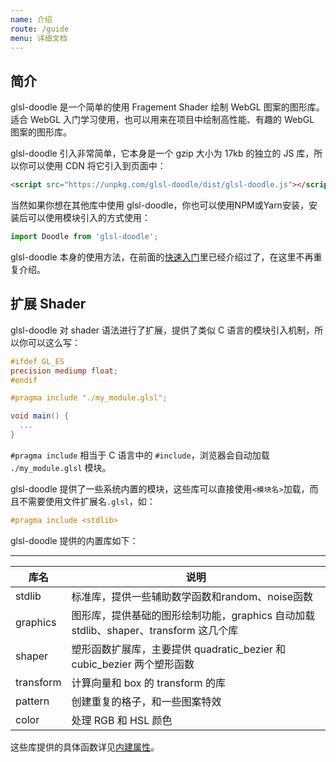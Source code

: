 ```yaml
---
name: 介绍
route: /guide
menu: 详细文档
---
```



<GitHub link="https://github.com/akira-cn/glsl-doodle"/>

<Nav/>

## 简介

glsl-doodle 是一个简单的使用 Fragement Shader 绘制 WebGL 图案的图形库。适合 WebGL 入门学习使用，也可以用来在项目中绘制高性能、有趣的 WebGL 图案的图形库。

glsl-doodle 引入非常简单，它本身是一个 gzip 大小为 17kb 的独立的 JS 库，所以你可以使用 CDN 将它引入到页面中：

```html
<script src="https://unpkg.com/glsl-doodle/dist/glsl-doodle.js"></script>
```

当然如果你想在其他库中使用 glsl-doodle，你也可以使用NPM或Yarn安装，安装后可以使用模块引入的方式使用：

```js
import Doodle from 'glsl-doodle';
```

glsl-doodle 本身的使用方法，在前面的[快速入门](http://doodle.webgl.group/advance)里已经介绍过了，在这里不再重复介绍。

## 扩展 Shader

glsl-doodle 对 shader 语法进行了扩展，提供了类似 C 语言的模块引入机制，所以你可以这么写：

```glsl
#ifdef GL_ES
precision mediump float;
#endif

#pragma include "./my_module.glsl";

void main() {
  ...
}
```

`#pragma include` 相当于 C 语言中的 `#include`，浏览器会自动加载 `./my_module.glsl` 模块。

glsl-doodle 提供了一些系统内置的模块，这些库可以直接使用`<模块名>`加载，而且不需要使用文件扩展名`.glsl`，如：

```glsl
#pragma include <stdlib>
```

glsl-doodle 提供的内置库如下：

---

| 库名 | 说明 |
| --- | --- |
| stdlib | 标准库，提供一些辅助数学函数和random、noise函数 |
| graphics | 图形库，提供基础的图形绘制功能，graphics 自动加载 stdlib、shaper、transform 这几个库 |
| shaper | 塑形函数扩展库，主要提供 quadratic_bezier 和 cubic_bezier 两个塑形函数 |
| transform | 计算向量和 box 的 transform 的库 |
| pattern | 创建重复的格子，和一些图案特效 |
| color | 处理 RGB 和 HSL 颜色 |

这些库提供的具体函数详见[内建属性](http://127.0.0.1:3000/buildins)。
